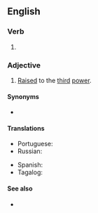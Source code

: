 ==English==

===Verb===
{{head|en|verb form}}

# {{en-past of|cube}}

===Adjective===
{{en-adj|-}}

# {{lb|en|mathematics}} [[raise|Raised]] to the [[third]] [[power]].

====Synonyms====
* {{l|mul|³}}

====Translations====
{{trans-top|raised to the third power}}
* Portuguese: {{t|pt|ao cubo}}
* Russian: {{t|ru|в кубе|tr=v kúb'e|sc=Cyrl}}
{{trans-mid}}
* Spanish: {{t|es|[[al]] [[cubo]]}}
* Tagalog: {{t|tl|binuok}}
{{trans-bottom}}

====See also====
* {{l|en|squared}}